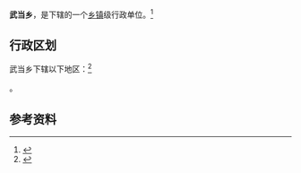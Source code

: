 {{中国乡级行政区|62/11/25/208/000}}

'''武当乡'''，是{{PRC admin/fullname|62/11/25/208/000|3}}下辖的一个[[乡镇|乡镇]]级行政单位。<ref>{{PRC admin/ref sgc|{{PRC admin/parent|62/11/25/208/000}}}}</ref>

== 行政区划 ==

武当乡下辖以下地区：<ref>{{PRC admin/ref sgc|62/11/25/208/000}}</ref>

{{PRC admin/children|62/11/25/208/000}}。

== 参考资料 ==

{{reflist}}

{{行政区划小作品}}
{{PRC admin/navcat|62/11/25/208/000}}
